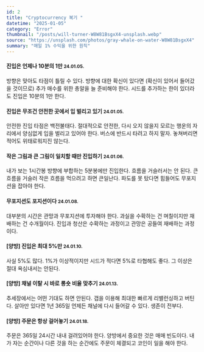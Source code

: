 ```yaml
---
id: 2
title: "Cryptocurrency 복기 "
datetime: "2025-01-05"
category: "Error"
thumbnail: "/posts/will-turner-W8W81BsgxX4-unsplash.webp"
source: "https://unsplash.com/photos/gray-whale-on-water-W8W81BsgxX4"
summary: "매일 1% 수익을 위한 원칙"
---
```


#### 진입은 언제나 10분의 1만 <small className="text-gray-500">24.01.05.</small>
방향은 맞아도 타점이 틀릴 수 있다. 방향에 대한 확신이 있다면 (확신이 있어서 들어갔을 것이므로) 추가 매수를 위한 총알을 늘 준비해야 한다. 시드를 추가하는 한이 있더라도 진입은 10분의 1만 한다.
<br/>

#### 진입은 무조건 안전한 곳에서 입 벌리고 있기 <small className="text-gray-500">24.01.05.</small>
안전한 진입 타점은 백전불태다. 절대적으로 안전한, 다시 오지 않을지 모르는 행운의 자리에서 양심없게 입을 벌리고 있어야 한다. 버스에 반드시 타려고 하지 말자. 놓쳐버리면 적어도 위태로워지진 않는다.
<br/>

#### 작은 그림과 큰 그림이 일치할 때만 진입하기 <small className="text-gray-500">24.01.06.</small>
내가 보는 1시간봉 방향에 부합하는 5분봉에만 진입한다. 흐름을 거슬러서는 안 된다. 큰 흐름을 거슬러 작은 흐름을 먹으려고 하면 큰일난다. 파도를 못 탔다면 힘들어도 무포지션을 잡아야 한다.
<br/>

#### 무포지션도 포지션이다 <small className="text-gray-500">24.01.08.</small>
대부분의 시간은 관망과 무포지션에 투자해야 한다. 과실을 수확하는 건 며칠이지만 재배하는 건 수개월이다. 진입과 청산은 수확하는 과정이고 관망은 공들여 재배하는 과정이다.
<br/>

#### [양방] 진입은 최대 5%만 <small className="text-gray-500">24.01.10.</small>
사실 5%도 많다. 1%가 이상적이지만 시드가 적다면 5%로 타협해도 좋다. 그 이상은 절대 욕심내서는 안된다.
<br/>

#### [양방] 채널 이탈 시 바로 롱숏 비율 맞추기 <small className="text-gray-500">24.01.13.</small>
추세장에서는 어떤 기대도 하면 안된다. 갭을 이용해 최대한 빠르게 리밸런싱하고 버틴다. 살아만 있다면 1년 365일 언제든 채널에 다시 들어갈 수 있다. 생존이 전부다.
<br/>

#### [양방] 주문은 항상 걸어놓기  <small className="text-gray-500">24.01.18.</small>
주문은 365일 24시간 내내 걸려있어야 한다. 양방에서 중요한 것은 매매 빈도이다. 내가 자는 순간이나 다른 것을 하는 순간에도 주문이 체결되고 코인이 일을 해야 한다.
<br/>